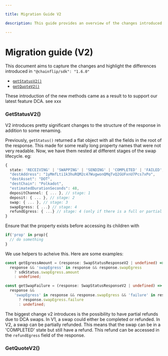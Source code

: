 ```yaml
---

title: Migration Guide V2

description: This guide provides an overview of the changes introduced in some v2 methods of the Chainflip SDK.

---
```



# Migration guide (V2)

This document aims to capture the changes and highlight the differences introduced in `"@chainflip/sdk": "1.6.0"`
- [`getStatusV2()`](./get-status-v2.mdx)
- [`getQuoteV2()` ](./get-quote-v2.mdx)

These introduction of the new methods came as a result to  to support our latest feature DCA. see xxx


### GetStatusV2()
V2 introduces pretty significant changes to the structure of the response in addition to some renaming.

Previously, `getStatus()` returned a flat object with all the fields in the root of the response. This made for some really long property names that were not very readable. Now, we have them nested at different stages of the swap lifecycle. eg:


```typescript
{
  state: 'RECEIVING' | 'SWAPPING' | 'SENDING' | 'COMPLETED' | 'FAILED';
  "destAddress": "1yMmfLti1k3huRQM2c47WugwonQMqTvQ2GUFxnU7Pcs7xPo",
  "destAsset": "DOT",
  "destChain": "Polkadot",
  "estimatedDurationSeconds": 48,
  depositChannel: { ... }, // stage: 1
  deposit: { ... }, // stage: 2
  swap: { ... }, // stage: 3
  swapEgress: { ...} // stage: 4
  refundEgress: { ...} // stage: 4 (only if there is a full or partial refund)
}
```

Ensure that the property exists before accessing its children with
```ts
if('prop' in prop){
  // do something
}
```
We use helpers to acheive this. Here are some examples:

```typescript
const getEgressAmount = (response: SwapStatusResponseV2 | undefined) =>
  response && 'swapEgress' in response && response.swapEgress
    ? sdkStatus.swapEgress.amount
    : undefined;

const getSwapFailure = (response: SwapStatusResponseV2 | undefined) =>
  response &&
    'swapEgress' in response && response.swapEgress && 'failure' in response.swapEgress
      ? response.swapEgress.failure
      : undefined;

```

The biggest change v2 introduces is the possibility to have partial refunds due to DCA swaps. In V1, a swap could either be completed or refunded. In V2, a swap can be partially refunded. This means that the swap can be in a 'COMPLETED' state but still have a refund. This refund can be accessed in the `refundEgress` field of the response.


### GetQuoteV2()
